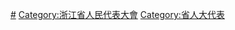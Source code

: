 [[Category:浙江省各级人大代表|#]]
[[Category:浙江省人民代表大會|Category:浙江省人民代表大會]]
[[Category:省人大代表|Category:省人大代表]]
